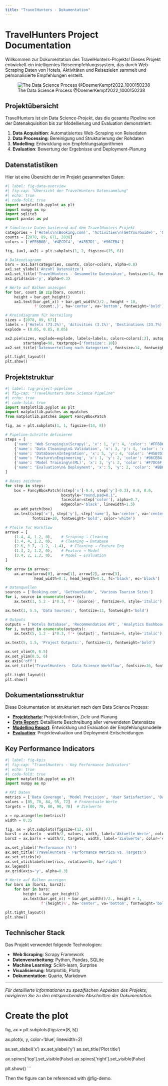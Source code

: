 ```yaml
---
title: "TravelHunters - Dokumentation"
---
```


# TravelHunters Project Documentation

Willkommen zur Dokumentation des TravelHunters-Projekts! Dieses Projekt entwickelt ein intelligentes Reiseempfehlungssystem, das durch Web-Scraping Daten von Hotels, Aktivitäten und Reisezielen sammelt und personalisierte Empfehlungen erstellt.

![The Data Science Process @DoemerKempf2022_1000150238](pics/dsprocess.png)

## Projektübersicht

TravelHunters ist ein Data Science-Projekt, das die gesamte Pipeline von der Datenakquisition bis zur Modellierung und Evaluation demonstriert:

1. **Data Acquisition**: Automatisiertes Web-Scraping von Reisedaten
2. **Data Processing**: Bereinigung und Strukturierung der Rohdaten  
3. **Modelling**: Entwicklung von Empfehlungsalgorithmen
4. **Evaluation**: Bewertung der Ergebnisse und Deployment-Planung

## Datenstatistiken

Hier ist eine Übersicht der im Projekt gesammelten Daten:

```python
#| label: fig-data-overview
#| fig-cap: "Übersicht der TravelHunters Datensammlung"
#| echo: true
#| code-fold: true
import matplotlib.pyplot as plt
import numpy as np
import sqlite3
import pandas as pd

# Simulierte Daten basierend auf dem TravelHunters Projekt
categories = ['Hotels\n(Booking.com)', 'Activities\n(GetYourGuide)', 'Destinations\n(Various)', 'Total\nDatasets']
counts = [2078, 89, 671, 2838]
colors = ['#FF6B6B', '#4ECDC4', '#45B7D1', '#96CEB4']

fig, (ax1, ax2) = plt.subplots(1, 2, figsize=(15, 6))

# Balkendiagramm
bars = ax1.bar(categories, counts, color=colors, alpha=0.8)
ax1.set_ylabel('Anzahl Datensätze')
ax1.set_title('TravelHunters - Gesammelte Datensätze', fontsize=14, fontweight='bold')
ax1.grid(axis='y', alpha=0.3)

# Werte auf Balken anzeigen
for bar, count in zip(bars, counts):
    height = bar.get_height()
    ax1.text(bar.get_x() + bar.get_width()/2., height + 10,
             f'{count:,}', ha='center', va='bottom', fontweight='bold')

# Kreisdiagramm für Verteilung
sizes = [2078, 89, 671]
labels = ['Hotels (73.2%)', 'Activities (3.1%)', 'Destinations (23.7%)']
explode = (0.05, 0.05, 0.05)

ax2.pie(sizes, explode=explode, labels=labels, colors=colors[:3], autopct='%1.0f',
        startangle=90, textprops={'fontsize': 10})
ax2.set_title('Datenverteilung nach Kategorien', fontsize=14, fontweight='bold')

plt.tight_layout()
plt.show()
```

## Projektstruktur

```python
#| label: fig-project-pipeline
#| fig-cap: "TravelHunters Data Science Pipeline"
#| echo: true
#| code-fold: true
import matplotlib.pyplot as plt
import matplotlib.patches as mpatches
from matplotlib.patches import FancyBboxPatch

fig, ax = plt.subplots(1, 1, figsize=(14, 8))

# Pipeline-Schritte definieren
steps = [
    {'name': 'Web Scraping\n(Scrapy)', 'x': 1, 'y': 4, 'color': '#FF6B6B'},
    {'name': 'Data Cleaning\n& Validation', 'x': 3, 'y': 4, 'color': '#4ECDC4'}, 
    {'name': 'Database\nIntegration', 'x': 5, 'y': 4, 'color': '#45B7D1'},
    {'name': 'Feature\nEngineering', 'x': 1, 'y': 2, 'color': '#96CEB4'},
    {'name': 'Model Training\n(ML)', 'x': 3, 'y': 2, 'color': '#F7DC6F'},
    {'name': 'Evaluation\n& Deployment', 'x': 5, 'y': 2, 'color': '#BB8FCE'}
]

# Boxes zeichnen
for step in steps:
    box = FancyBboxPatch((step['x']-0.4, step['y']-0.3), 0.8, 0.6,
                         boxstyle="round,pad=0.1", 
                         facecolor=step['color'], alpha=0.7,
                         edgecolor='black', linewidth=1.5)
    ax.add_patch(box)
    ax.text(step['x'], step['y'], step['name'], ha='center', va='center',
            fontsize=10, fontweight='bold', color='white')

# Pfeile für Workflow
arrows = [
    (1.4, 4, 1.2, 0),    # Scraping → Cleaning
    (3.4, 4, 1.2, 0),    # Cleaning → Database
    (2.6, 3.7, -1.2, -1.4),  # Cleaning → Feature Eng
    (1.4, 2, 1.2, 0),    # Feature → Model
    (3.4, 2, 1.2, 0),    # Model → Evaluation
]

for arrow in arrows:
    ax.arrow(arrow[0], arrow[1], arrow[2], arrow[3], 
             head_width=0.1, head_length=0.1, fc='black', ec='black')

# Datenquellen
sources = ['Booking.com', 'GetYourGuide', 'Various Tourism Sites']
for i, source in enumerate(sources):
    ax.text(1, 5.2 - i*0.3, f'• {source}', fontsize=9, style='italic')

ax.text(1, 5.5, 'Data Sources:', fontsize=11, fontweight='bold')

# Outputs
outputs = ['Hotels Database', 'Recommendation API', 'Analytics Dashboard']
for i, output in enumerate(outputs):
    ax.text(5, 1.2 - i*0.3, f'• {output}', fontsize=9, style='italic')

ax.text(5, 1.5, 'Project Outputs:', fontsize=11, fontweight='bold')

ax.set_xlim(0, 6.5)
ax.set_ylim(0.5, 6)
ax.axis('off')
ax.set_title('TravelHunters - Data Science Workflow', fontsize=16, fontweight='bold', pad=20)

plt.tight_layout()
plt.show()
```

## Dokumentationsstruktur

Diese Dokumentation ist strukturiert nach dem Data Science Prozess:

- **[Projektcharta](project_charta.qmd)**: Projektdefinition, Ziele und Planung
- **[Data Report](data_report.qmd)**: Detaillierte Beschreibung aller verwendeten Datensätze
- **[Modelling Report](modelling_report.qmd)**: Entwicklung und Evaluation der Empfehlungsmodelle  
- **[Evaluation](evaluation.qmd)**: Projektevaluation und Deployment-Entscheidungen

## Key Performance Indicators

```python
#| label: fig-kpis
#| fig-cap: "TravelHunters - Key Performance Indicators"
#| echo: true
#| code-fold: true
import matplotlib.pyplot as plt
import numpy as np

# KPI Daten
metrics = ['Data Coverage', 'Model Precision', 'User Satisfaction', 'Data Quality', 'Scalability']
values = [85, 78, 84, 95, 72]  # Prozentuale Werte
targets = [80, 70, 80, 90, 70]  # Zielwerte

x = np.arange(len(metrics))
width = 0.35

fig, ax = plt.subplots(figsize=(12, 6))
bars1 = ax.bar(x - width/2, values, width, label='Aktuelle Werte', color='#4ECDC4', alpha=0.8)
bars2 = ax.bar(x + width/2, targets, width, label='Zielwerte', color='#FF6B6B', alpha=0.6)

ax.set_ylabel('Performance (%)')
ax.set_title('TravelHunters - Performance Metrics vs. Targets')
ax.set_xticks(x)
ax.set_xticklabels(metrics, rotation=45, ha='right')
ax.legend()
ax.grid(axis='y', alpha=0.3)

# Werte auf Balken anzeigen
for bars in [bars1, bars2]:
    for bar in bars:
        height = bar.get_height()
        ax.text(bar.get_x() + bar.get_width()/2., height + 1,
                f'{height}%', ha='center', va='bottom', fontweight='bold')

plt.tight_layout()
plt.show()
```

## Technischer Stack

Das Projekt verwendet folgende Technologien:

- **Web Scraping**: Scrapy Framework
- **Datenverarbeitung**: Python, Pandas, SQLite
- **Machine Learning**: Scikit-learn, Surprise
- **Visualisierung**: Matplotlib, Plotly
- **Dokumentation**: Quarto, Markdown

---

*Für detaillierte Informationen zu spezifischen Aspekten des Projekts, navigieren Sie zu den entsprechenden Abschnitten der Dokumentation.*

# Create the plot
fig, ax = plt.subplots(figsize=(8, 5))

ax.plot(x, y, color='blue', linewidth=2)

ax.set_xlabel('x')
ax.set_ylabel('y')
ax.set_title('Plot title')

ax.spines['top'].set_visible(False)
ax.spines['right'].set_visible(False)

plt.show()
```

Then the figure can be referenced with @fig-demo.
